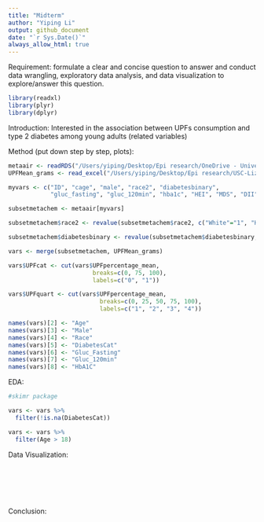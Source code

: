 ```yaml
---
title: "Midterm"
author: "Yiping Li"
output: github_document
date: "`r Sys.Date()`" 
always_allow_html: true
---
```

Requirement: formulate a clear and concise question to answer and conduct data wrangling, exploratory data analysis, and data visualization to explore/answer this question.

```r
library(readxl)
library(plyr)
library(dplyr)

```

Introduction: 
Interested in the association between UPFs consumption and type 2 diabetes among young adults
(related variables)

Method (put down step by step, plots): 
```r
metaair <- readRDS("/Users/yiping/Desktop/Epi research/OneDrive - University of Southern California/MetaChem/metaair.rds")
UPFMean_grams <- read_excel("/Users/yiping/Desktop/Epi research/USC-Liz/independent research - UPF/UPF% calculation2/UPFgrams_baseline.xlsx")

```

```r
myvars <- c("ID", "cage", "male", "race2", "diabetesbinary",
            "gluc_fasting", "gluc_120min", "hba1c", "HEI", "MDS", "DII", "DASH")

subsetmetachem <- metaair[myvars]

```

```r
subsetmetachem$race2 <- revalue(subsetmetachem$race2, c("White"="1", "Hispanic"="2", "Other"="3"))

subsetmetachem$diabetesbinary <- revalue(subsetmetachem$diabetesbinary, c("no diabetes"="0", "T2D or prediabetes"="1"))

```

```r
vars <- merge(subsetmetachem, UPFMean_grams)

```

```r
vars$UPFcat <- cut(vars$UPFpercentage_mean,
                        breaks=c(0, 75, 100),
                        labels=c("0", "1"))

vars$UPFquart <- cut(vars$UPFpercentage_mean,
                          breaks=c(0, 25, 50, 75, 100),
                          labels=c("1", "2", "3", "4"))

```

```r
names(vars)[2] <- "Age"
names(vars)[3] <- "Male"
names(vars)[4] <- "Race"
names(vars)[5] <- "DiabetesCat"
names(vars)[6] <- "Gluc_Fasting"
names(vars)[7] <- "Gluc_120min"
names(vars)[8] <- "HbA1C"

```

EDA: 
```r
#skimr package

vars <- vars %>%
  filter(!is.na(DiabetesCat))

vars <- vars %>%
  filter(Age > 18)

```

Data Visualization: 
```r

```

```r

```

```r

```

```r

```

```r

```

```r

```

Conclusion:
